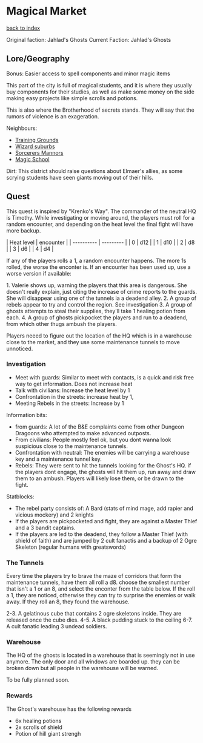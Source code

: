 = Magical Market =
[[../flow.wiki|back to index]]

Original faction: Jahlad's Ghosts
Current Faction: Jahlad's Ghosts

== Lore/Geography ==

Bonus: Easier access to spell components and minor magic items

This part of the city is full of magical students, and it is where they usually buy components for their studies, as well as make some money on the side making easy projects like simple scrolls and potions.

This is also where the Brotherhood of secrets stands. They will say that the rumors of violence is an exageration. 

Neighbours:
* [[3.wiki|Training Grounds]]
* [[7.wiki|Wizard suburbs]]
* [[9.wiki|Sorcerers Mannors]]
* [[11.wiki|Magic School]]

Dirt: This district should raise questions about Elmaer's allies, as some scrying students have seen giants moving out of their hills.

== Quest ==

This quest is inspired by "Krenko's Way". The commander of the neutral HQ is Timothy. While investigating or moving around, the players must roll for a random encounter, and depending on the heat level the final fight will have more backup.

| Heat level | encounter |
| ---------- | --------- |
|     0      |    d12    |
|     1      |    d10    |
|     2      |    d8     |
|     3      |    d6     |
|     4      |    d4     |

If any of the players rolls a 1, a random encounter happens. The more 1s rolled, the worse the enconter is. If an encounter has been used up, use a worse version if available:

1. Valerie shows up, warning the players that this area is dangerous. She doesn't really explain, just citing the increase of crime reports to the guards. She will disappear using one of the tunnels ia a deadend alley.  
2. A group of rebels appear to try and control the region. See investigation  
3. A group of ghosts attempts to steal their supplies, they'll take 1 healing potion from each.  
4. A group of ghosts pickpocket the players and run to a deadend, from which other thugs ambush the players.  

Players neeed to figure out the location of the HQ which is in a warehouse close to the market, and they use some maintenance tunnels to move unnoticed.

=== Investigation ===

* Meet with guards: Similar to meet with contacts, is a quick and risk free way to get information. Does not increase heat
* Talk with civilians: Increase the heat level by 1
* Confrontation in the streets: increase heat by 1, 
* Meeting Rebels in the streets: Increase by 1
   
Information bits:
* from guards: A lot of the B&E complaints come from other Dungeon Dragoons who attempted to make advanced outposts.
* From civilians: People mostly feel ok, but you dont wanna look suspicious close to the maintenance tunnels.
* Confrontation with neutral: The enemies will be carrying a warehouse key and a maintenance tunnel key.
* Rebels: They were sent to hit the tunnels looking for the Ghost's HQ. if the players dont engage, the ghosts will hit them up, run away and draw them to an ambush. Players will likely lose them, or be drawn to the fight.

Statblocks:
* The rebel party consists of: A Bard (stats of mind mage, add rapier and vicious mockery) and 2 knights
* If the players are pickpocketed and fight, they are against a Master Thief and a 3 bandit captains.
* If the players are led to the deadend, they follow a Master Thief (with shield of faith) and are jumped by 2 cult fanactis and a backup of 2 Ogre Skeleton (regular humans with greatswords)

=== The Tunnels ===

Every time the players try to brave the maze of corridors that form the maintenance tunnels, have them all roll a d8. choose the smallest number that isn't a 1 or an 8, and select the enconter from the table below. If the roll a 1, they are noticed, otherwise they can try to surprise the enemies or walk away. If they roll an 8, they found the warehouse.

2-3. A gelatinous cube that contains 2 ogre skeletons inside. They are released once the cube dies.  
4-5. A black pudding stuck to the ceiling
6-7. A cult fanatic leading 3 undead soldiers.

=== Warehouse ===

The HQ of the ghosts is located in a warehouse that is seemingly not in use anymore. The only door and all windows are boarded up. they can be broken down but all people in the warehouse will be warned. 

To be fully planned soon.

=== Rewards ===

The Ghost's warehouse has the following rewards
* 6x healing potions
* 2x scrolls of shield
* Potion of hill giant strengh
